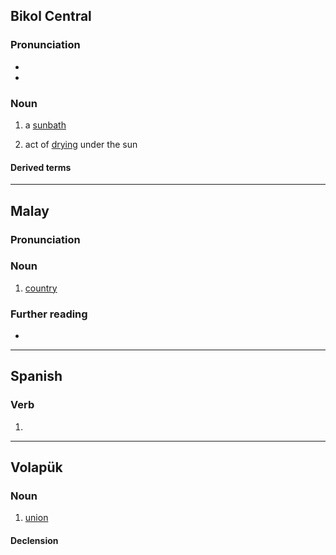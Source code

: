 {{also|baläd}}
==Bikol Central==

===Pronunciation===
* {{hyph|bcl|ba|lad}}
* {{bcl-IPA|balád}}

===Noun===
{{head|bcl|noun|head=balád}}

# a [[sunbath]] {{gl|during midday}}
#: {{syn|bcl|pasaldang|paaldaw}}
# act of [[dry]]ing under the sun
#: {{syn|bcl|alang|mara}} 

====Derived terms====
{{der3|bcl|magbalad|baladon}}

----

==Malay==

===Pronunciation===
{{rfp|ms}}

===Noun===
{{ms-noun|j=بلد}}

# [[country]]

===Further reading===
* {{R:PRPM}}

----

==Spanish==

===Verb===
{{head|es|verb form}}

# {{es-verb form of|balar}}

----

==Volapük==

===Noun===
{{vo-noun}}

# [[union]]

====Declension====
{{vo-decl-noun}}